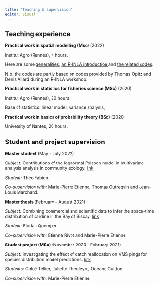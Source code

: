 ```yaml
---
title: "Teaching & supervision"
editor: visual
---
```


## Teaching experience

**Practical work in spatial modelling (Msc)** \hfill (2022)

Institut Agro (Rennes), 4 hours.

Here are some <a href=ressource/pdf/cours_td_sdm_2022.pdf>generalities</a>, <a href=ressource/pdf/td_halieut_inla_2022.pdf>an R-INLA introduction </a> and <a href=ressource/codes/td_halieut_inla.zip>the related codes</a>.

N.b. the codes are partly based on codes provided by Thomas Opitz and Denis Allard during an R-INLA workshop.

**Practical work in statistics for fisheries science (MSc)** \hfill (2020)

Institut Agro (Rennes), 20 hours.

Base of statistics: linear model, variance analysis,

**Practical work in basics of probability theory (BSc)** \hfill (2020)

University of Nantes, 20 hours.

## Student and project supervision

**Master student** \hfill (May - July 2022)

*Subject:* Contributions of the lognormal Poisson model in multivariate analysis analysis in community ecology. <a href=ressource/pdf/stage_M1_2022_fabien.pdf>link</a>

*Student:* Théo Fabien.

*Co-supervision with:* Marie-Pierre Etienne, Thomas Outrequin and Jean-Louis Marchand.

**Master thesis** \hfill (February - August 2021)

*Subject:* Combining commercial and scientific data to infer the space-time distribution of sardine in the Bay of Biscay. <a href=https://archimer.ifremer.fr/doc/00756/86774/>link</a>

*Student:* Florian Quemper.

*Co-supervision with:* Etienne Rivot and Marie-Pierre Etienne.

**Student project (MSc)** \hfill (November 2020 - February 2021)

*Subject:* Investigating the effect of catch reallocation on VMS pings for species distribution model predictions. <a href=ressource/pdf/projet_stat_2022_gtt.pdf>link</a>

*Students:* Chloé Tellier, Juliette Theoleyre, Océane Guitton.

*Co-supervision with:* Marie-Pierre Etienne.
